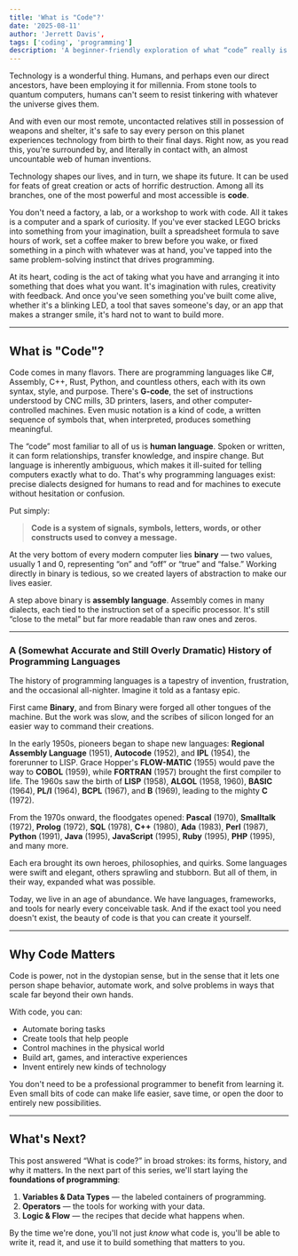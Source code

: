 ```yaml
---
title: 'What is "Code"?'
date: '2025-08-11'
author: 'Jerrett Davis',
tags: ['coding', 'programming']
description: 'A beginner-friendly exploration of what “code” really is — from its many forms and history to why it matters today. We'll look at how programming languages evolved, how code shapes the world around us, and why you don't need to be a professional to start creating with it.'
---
```


Technology is a wonderful thing. Humans, and perhaps even our direct ancestors, have been employing it for millennia. From stone tools to quantum computers, humans can't seem to resist tinkering with whatever the universe gives them.

And with even our most remote, uncontacted relatives still in possession of weapons and shelter, it's safe to say every person on this planet experiences technology from birth to their final days. Right now, as you read this, you're surrounded by, and literally in contact with, an almost uncountable web of human inventions.

Technology shapes our lives, and in turn, we shape its future. It can be used for feats of great creation or acts of horrific destruction. Among all its branches, one of the most powerful and most accessible is **code**.

You don't need a factory, a lab, or a workshop to work with code. All it takes is a computer and a spark of curiosity. If you've ever stacked LEGO bricks into something from your imagination, built a spreadsheet formula to save hours of work, set a coffee maker to brew before you wake, or fixed something in a pinch with whatever was at hand, you've tapped into the same problem-solving instinct that drives programming.

At its heart, coding is the act of taking what you have and arranging it into something that does what you want. It's imagination with rules, creativity with feedback. And once you've seen something you've built come alive, whether it's a blinking LED, a tool that saves someone's day, or an app that makes a stranger smile, it's hard not to want to build more.

---

## What is "Code"?

Code comes in many flavors. There are programming languages like C#, Assembly, C++, Rust, Python, and countless others, each with its own syntax, style, and purpose. There's **G-code**, the set of instructions understood by CNC mills, 3D printers, lasers, and other computer-controlled machines. Even music notation is a kind of code, a written sequence of symbols that, when interpreted, produces something meaningful.

The “code” most familiar to all of us is **human language**. Spoken or written, it can form relationships, transfer knowledge, and inspire change. But language is inherently ambiguous, which makes it ill-suited for telling computers exactly what to do. That's why programming languages exist: precise dialects designed for humans to read and for machines to execute without hesitation or confusion.

Put simply:

> **Code is a system of signals, symbols, letters, words, or other constructs used to convey a message.**

At the very bottom of every modern computer lies **binary** — two values, usually 1 and 0, representing “on” and “off” or “true” and “false.” Working directly in binary is tedious, so we created layers of abstraction to make our lives easier.

A step above binary is **assembly language**. Assembly comes in many dialects, each tied to the instruction set of a specific processor. It's still “close to the metal” but far more readable than raw ones and zeros.

---

### A (Somewhat Accurate and Still Overly Dramatic) History of Programming Languages

The history of programming languages is a tapestry of invention, frustration, and the occasional all-nighter. Imagine it told as a fantasy epic.

First came **Binary**, and from Binary were forged all other tongues of the machine. But the work was slow, and the scribes of silicon longed for an easier way to command their creations.

In the early 1950s, pioneers began to shape new languages: **Regional Assembly Language** (1951), **Autocode** (1952), and **IPL** (1954), the forerunner to LISP. Grace Hopper's **FLOW-MATIC** (1955) would pave the way to **COBOL** (1959), while **FORTRAN** (1957) brought the first compiler to life. The 1960s saw the birth of **LISP** (1958), **ALGOL** (1958, 1960), **BASIC** (1964), **PL/I** (1964), **BCPL** (1967), and **B** (1969), leading to the mighty **C** (1972).

From the 1970s onward, the floodgates opened: **Pascal** (1970), **Smalltalk** (1972), **Prolog** (1972), **SQL** (1978), **C++** (1980), **Ada** (1983), **Perl** (1987), **Python** (1991), **Java** (1995), **JavaScript** (1995), **Ruby** (1995), **PHP** (1995), and many more.

Each era brought its own heroes, philosophies, and quirks. Some languages were swift and elegant, others sprawling and stubborn. But all of them, in their way, expanded what was possible.

Today, we live in an age of abundance. We have languages, frameworks, and tools for nearly every conceivable task. And if the exact tool you need doesn't exist, the beauty of code is that you can create it yourself.

---

## Why Code Matters

Code is power, not in the dystopian sense, but in the sense that it lets one person shape behavior, automate work, and solve problems in ways that scale far beyond their own hands.

With code, you can:

* Automate boring tasks
* Create tools that help people
* Control machines in the physical world
* Build art, games, and interactive experiences
* Invent entirely new kinds of technology

You don't need to be a professional programmer to benefit from learning it. Even small bits of code can make life easier, save time, or open the door to entirely new possibilities.

---

## What's Next?

This post answered “What is code?” in broad strokes: its forms, history, and why it matters. In the next part of this series, we'll start laying the **foundations of programming**:

1. **Variables & Data Types** — the labeled containers of programming.
2. **Operators** — the tools for working with your data.
3. **Logic & Flow** — the recipes that decide what happens when.

By the time we're done, you'll not just *know* what code is, you'll be able to write it, read it, and use it to build something that matters to you.
